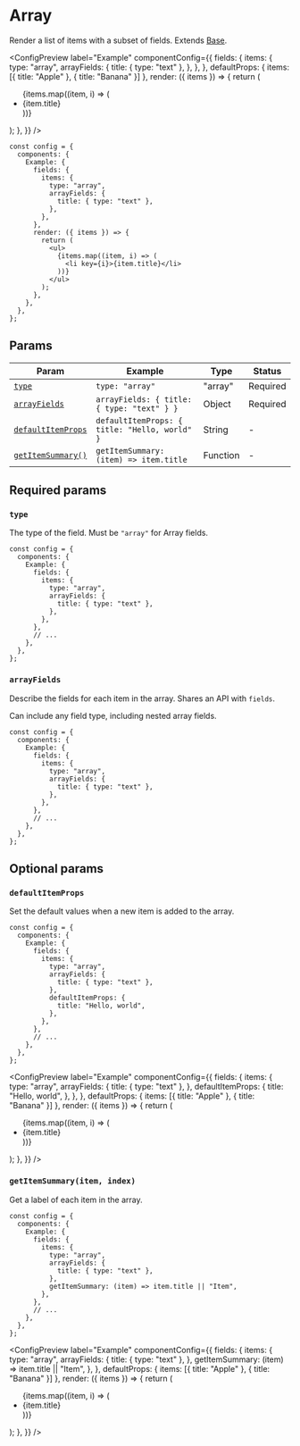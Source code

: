 
# Array

Render a list of items with a subset of fields. Extends [Base](base).

<ConfigPreview
  label="Example"
  componentConfig={{
    fields: {
      items: {
        type: "array",
        arrayFields: {
          title: { type: "text" },
        },
      },
    },
    defaultProps: { items: [{ title: "Apple" }, { title: "Banana" }] },
    render: ({ items }) => {
      return (
        <ul>
          {items.map((item, i) => (
            <li key={i}>{item.title}</li>
          ))}
        </ul>
      );
    },
  }}
/>

```tsx {5-10} copy
const config = {
  components: {
    Example: {
      fields: {
        items: {
          type: "array",
          arrayFields: {
            title: { type: "text" },
          },
        },
      },
      render: ({ items }) => {
        return (
          <ul>
            {items.map((item, i) => (
              <li key={i}>{item.title}</li>
            ))}
          </ul>
        );
      },
    },
  },
};
```

## Params

| Param                                           | Example                                       | Type     | Status   |
| ----------------------------------------------- | --------------------------------------------- | -------- | -------- |
| [`type`](#type)                                 | `type: "array"`                               | "array"  | Required |
| [`arrayFields`](#arrayfields)                   | `arrayFields: { title: { type: "text" } }`    | Object   | Required |
| [`defaultItemProps`](#defaultitemprops)         | `defaultItemProps: { title: "Hello, world" }` | String   | -        |
| [`getItemSummary()`](#getitemsummaryitem-index) | `getItemSummary: (item) => item.title`        | Function | -        |

## Required params

### `type`

The type of the field. Must be `"array"` for Array fields.

```tsx {6} copy
const config = {
  components: {
    Example: {
      fields: {
        items: {
          type: "array",
          arrayFields: {
            title: { type: "text" },
          },
        },
      },
      // ...
    },
  },
};
```

### `arrayFields`

Describe the fields for each item in the array. Shares an API with `fields`.

Can include any field type, including nested array fields.

```tsx {7-9} copy
const config = {
  components: {
    Example: {
      fields: {
        items: {
          type: "array",
          arrayFields: {
            title: { type: "text" },
          },
        },
      },
      // ...
    },
  },
};
```

## Optional params

### `defaultItemProps`

Set the default values when a new item is added to the array.

```tsx {10-12} copy
const config = {
  components: {
    Example: {
      fields: {
        items: {
          type: "array",
          arrayFields: {
            title: { type: "text" },
          },
          defaultItemProps: {
            title: "Hello, world",
          },
        },
      },
      // ...
    },
  },
};
```

<ConfigPreview
  label="Example"
  componentConfig={{
    fields: {
      items: {
        type: "array",
        arrayFields: {
          title: { type: "text" },
        },
        defaultItemProps: {
          title: "Hello, world",
        },
      },
    },
    defaultProps: { items: [{ title: "Apple" }, { title: "Banana" }] },
    render: ({ items }) => {
      return (
        <ul>
          {items.map((item, i) => (
            <li key={i}>{item.title}</li>
          ))}
        </ul>
      );
    },
  }}
/>

### `getItemSummary(item, index)`

Get a label of each item in the array.

```tsx {10} copy
const config = {
  components: {
    Example: {
      fields: {
        items: {
          type: "array",
          arrayFields: {
            title: { type: "text" },
          },
          getItemSummary: (item) => item.title || "Item",
        },
      },
      // ...
    },
  },
};
```

<ConfigPreview
  label="Example"
  componentConfig={{
    fields: {
      items: {
        type: "array",
        arrayFields: {
          title: { type: "text" },
        },
        getItemSummary: (item) => item.title || "Item",
      },
    },
    defaultProps: { items: [{ title: "Apple" }, { title: "Banana" }] },
    render: ({ items }) => {
      return (
        <ul>
          {items.map((item, i) => (
            <li key={i}>{item.title}</li>
          ))}
        </ul>
      );
    },
  }}
/>
